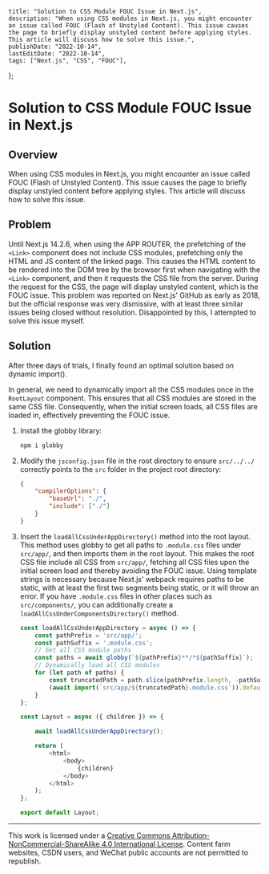     title: "Solution to CSS Module FOUC Issue in Next.js",
    description: "When using CSS modules in Next.js, you might encounter an issue called FOUC (Flash of Unstyled Content). This issue causes the page to briefly display unstyled content before applying styles. This article will discuss how to solve this issue.",
    publishDate: "2022-10-14",
    lastEditDate: "2022-10-14",
    tags: ["Next.js", "CSS", "FOUC"],
};

# Solution to CSS Module FOUC Issue in Next.js

## Overview

When using CSS modules in Next.js, you might encounter an issue called FOUC (Flash of Unstyled Content). This issue causes the page to briefly display unstyled content before applying styles. This article will discuss how to solve this issue.

## Problem

Until Next.js 14.2.6, when using the APP ROUTER, the prefetching of the `<Link>` component does not include CSS modules, prefetching only the HTML and JS content of the linked page. This causes the HTML content to be rendered into the DOM tree by the browser first when navigating with the `<Link>` component, and then it requests the CSS file from the server. During the request for the CSS, the page will display unstyled content, which is the FOUC issue. This problem was reported on Next.js' GitHub as early as 2018, but the official response was very dismissive, with at least three similar issues being closed without resolution. Disappointed by this, I attempted to solve this issue myself.

## Solution

After three days of trials, I finally found an optimal solution based on dynamic import().

In general, we need to dynamically import all the CSS modules once in the `RootLayout` component. This ensures that all CSS modules are stored in the same CSS file. Consequently, when the initial screen loads, all CSS files are loaded in, effectively preventing the FOUC issue.

1. Install the globby library:
     ```bash
     npm i globby
    ```

2. Modify the `jsconfig.json` file in the root directory to ensure `src/../../` correctly points to the `src` folder in the project root directory:
     ```json
     {
         "compilerOptions": {
             "baseUrl": "./",
             "include": ["./"]
         }
     }
    ```

3. Insert the `loadAllCssUnderAppDirectory()` method into the root layout.
This method uses globby to get all paths to `.module.css` files under `src/app/`, and then imports them in the root layout.
This makes the root CSS file include all CSS from `src/app/`, fetching all CSS files upon the initial screen load and thereby avoiding the FOUC issue.
Using template strings is necessary because Next.js' webpack requires paths to be static, with at least the first two segments being static, or it will throw an error. If you have `.module.css` files in other places such as `src/components/`, you can additionally create a `loadAllCssUnderComponentsDirectory()` method.

     ```javascript
     const loadAllCssUnderAppDirectory = async () => {
         const pathPrefix = 'src/app/';
         const pathSuffix = '.module.css';
         // Get all CSS module paths
         const paths = await globby(`${pathPrefix}**/*${pathSuffix}`);
         // Dynamically load all CSS modules
         for (let path of paths) {
             const truncatedPath = path.slice(pathPrefix.length, -pathSuffix.length);
             (await import(`src/app/${truncatedPath}.module.css`)).default;
         }
     };

     const Layout = async ({ children }) => {

         await loadAllCssUnderAppDirectory();

         return (
             <html>
                 <body>
                     {children}
                 </body>
             </html>
         );
     };

     export default Layout;
    ```

***

This work is licensed under a [Creative Commons Attribution-NonCommercial-ShareAlike 4.0 International License](https://creativecommons.org/licenses/by-nc-sa/4.0/deed.en). Content farm websites, CSDN users, and WeChat public accounts are not permitted to republish.